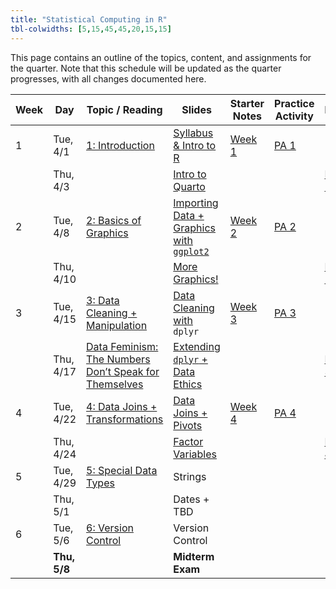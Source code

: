 ```yaml
---
title: "Statistical Computing in R"
tbl-colwidths: [5,15,45,45,20,15,15]
---
```


This page contains an outline of the topics, content, and assignments for the quarter. Note that this schedule will be updated as the quarter progresses, with all changes documented here.

| Week | Day | Topic / Reading | Slides | Starter Notes | Practice Activity | Lab |
|-----------|-----------|-----------|-----------|-----------|-----------|-----------|
| 1 | Tue, 4/1 | [1: Introduction](https://manncz.github.io/stat331-calpoly-text/01-introduction.html) | [Syllabus & Intro to R](slides/week-1/w1-intro-r.qmd) | [Week 1](student-versions/notes/w1-notes.qmd) | [PA 1](practice-activities/pa1.qmd) |  |
|  | Thu, 4/3 |  | [Intro to Quarto](slides/week-1/w1-notebooks.qmd) |  |  | [Lab 1](labs/lab1/lab1-quarto.qmd) |
| 2 | Tue, 4/8 | [2: Basics of Graphics](https://manncz.github.io/stat331-calpoly-text/02-tidy-data-and-basics-of-graphics.html) | [Importing Data + Graphics with `ggplot2`](slides/week-2/w2-import-ggplot.qmd) | [Week 2](student-versions/notes/w2-notes.qmd) | [PA 2](practice-activities/pa2.qmd) |  |
|  | Thu, 4/10 |  | [More Graphics!](slides/week-2/w2-graphics.qmd) |  |  | [Lab 2](labs/lab2/lab2-ggplot.qmd) |
| 3 | Tue, 4/15 | [3: Data Cleaning + Manipulation](https://manncz.github.io/stat331-calpoly-text/03-data-cleaning-and-manipulation.html) | [Data Cleaning with](slides/week-3/w3-dplyr.qmd) `dplyr` | [Week 3](student-versions/notes/w3-notes.qmd) | [PA 3](practice-activities/pa3.qmd) |  |
|  | Thu, 4/17 | [Data Feminism: The Numbers Don't Speak for Themselves](https://data-feminism.mitpress.mit.edu/pub/czq9dfs5/release/3) | [Extending `dplyr` + Data Ethics](slides/week-3/w3-more-dplyr-ethics.qmd) |  |  | [Lab 3](labs/lab3/lab3-dplyr.qmd) |
| 4 | Tue, 4/22 | [4: Data Joins + Transformations](https://manncz.github.io/stat331-calpoly-text/04-data-joins-and-transformations.html) | [Data Joins + Pivots](slides/week-4/w4-joins-pivots.qmd) | [Week 4](slides/week-4/w4-notes.qmd) | [PA 4](practice-activities/pa4.qmd) |  |
|  | Thu, 4/24 |  | [Factor Variables](slides/week-4/w4-factors.qmd) |  |  | [Lab 4](labs/lab4/lab4-childcare.qmd) |
| 5 | Tue, 4/29 | [5: Special Data Types](5%20Special%20Data%20Types) | Strings |  |  |  |
|  | Thu, 5/1 |  | Dates + TBD |  |  |  |
| 6 | Tue, 5/6 | [6: Version Control](6%20Version%20Control) | Version Control |  |  |  |
|  | **Thu, 5/8** |  | **Midterm Exam** |  |  |  |
